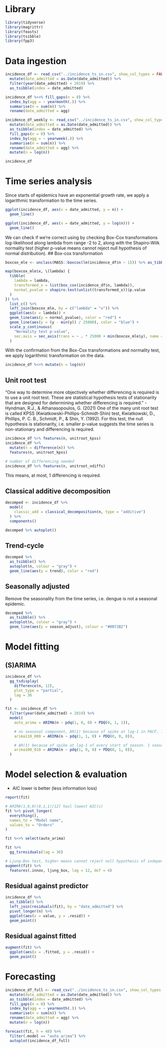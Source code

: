 # Library

```r
library(tidyverse)
library(magrittr)
library(feasts)
library(tsibble)
library(fpp3)
```

# Data ingestion
```r
incidence_df <- read_csv("../incidence_ts_in.csv", show_col_types = FALSE) %>%
  mutate(date_admitted = as.Date(date_admitted)) %>%
  filter(year(date_admitted) < 2019) %>%
  as_tsibble(index = date_admitted)

incidence_df %<>% fill_gaps(n = 0) %>%
  index_by(agg = ~ yearmonth(.)) %>%
  summarise(n = sum(n)) %>%
  rename(date_admitted = agg)

incidence_df_weekly <- read_csv("../incidence_ts_in.csv", show_col_types = FALSE) %>%
  mutate(date_admitted = as.Date(date_admitted)) %>%
  as_tsibble(index = date_admitted) %>%
  fill_gaps(n = 0) %>%
  index_by(agg = ~ yearweek(.)) %>%
  summarise(n = sum(n)) %>%
  rename(date_admitted = agg) %>%
  mutate(n = log(n))

incidence_df
```

# Time series analysis
Since starts of epidemics have an exponential growth rate, we apply a logarithmic transformation to the time series.
```r
ggplot(incidence_df, aes(x = date_admitted, y = n)) +
  geom_line()

ggplot(incidence_df, aes(x = date_admitted, y = log(n))) +
  geom_line()
```
We can check if we're correct using by checking Box-Cox transformations log-likelihood along lambda from range -2 to 2, along with the Shapiro-Wilk normality test (higher p-value means cannot reject null hypothesis of normal distribution).
## Box-cox transformation
```r
boxcox_mle <- unclass(MASS::boxcox(lm(incidence_df$n ~ 1))) %>% as_tibble()

map(boxcox_mle$x, \(lambda) {
  tibble(
    lambda = lambda,
    transformed_x = list(box_cox(incidence_df$n, lambda)),
    normal_pvalue = shapiro.test(unlist(transformed_x))$p.value
  )
}) %>%
  list_c() %>%
  left_join(boxcox_mle, by = c("lambda" = "x")) %>%
  ggplot(aes(x = lambda)) +
  geom_line(aes(y = normal_pvalue), color = "red") +
  geom_line(aes(y = (y - min(y)) / 25000), color = "blue") +
  scale_y_continuous(
    "Normality test p-value",
    sec.axis = sec_axis(trans = ~ . * 25000 + min(boxcox_mle$y), name = "log-Likelihood")
  )
```

With the confirmation from the Box-Cox transformations and normality test, we apply logarithmic transformation on the data.
```r
incidence_df %<>% mutate(n = log(n))
```


## Unit root test
"One way to determine more objectively whether differencing is required is to use a unit root test. These are statistical hypothesis tests of stationarity that are designed for determining whether differencing is required." - Hyndman, R.J., & Athanasopoulos, G. (2021) 
One of the many unit root test is called KPSS (Kwiatkowski-Phillips-Schmidt-Shin) test, Kwiatkowski, D., Phillips, P. C. B., Schmidt, P., & Shin, Y. (1992). For this test, the null hypothesis is stationarity, i.e. smaller p-value suggests the time series is non-stationary and differencing is required.
```r
incidence_df %>% features(n, unitroot_kpss)
incidence_df %>%
  mutate(n = difference(n)) %>%
  features(n, unitroot_kpss)

# number of differencing needed
incidence_df %>% features(n, unitroot_ndiffs)
```
This means, at most, 1 differencing is required.


## Classical additive decomposition
```r
decomped <- incidence_df %>%
  model(
    classic_add = classical_decomposition(n, type = "additive")
  ) %>%
  components()

decomped %>% autoplot()
```

## Trend-cycle
```r
decomped %>%
  as_tsibble() %>%
  autoplot(n, colour = "gray") +
  geom_line(aes(y = trend), color = "red")
```

## Seasonally adjusted
Remove the seasonality from the time series, i.e. dengue is not a seasonal epidemic.

```r
decomped %>%
  as_tsibble() %>%
  autoplot(n, colour = "gray") +
  geom_line(aes(y = season_adjust), colour = "#0072B2")
```

# Model fitting
## (S)ARIMA

```r
incidence_df %>%
  gg_tsdisplay(
    difference(n, 12),
    plot_type = "partial",
    lag = 36
  )
```

```r
fit <- incidence_df %>%
  filter(year(date_admitted) < 2019) %>%
  model(
    auto_arima = ARIMA(n ~ pdq(1, 0, 0) + PDQ(0, 1, 1)),

    # no seasonal component, AR(1) because of spike at lag-1 in PACF, 1 differencing
    arima110_000 = ARIMA(n ~ pdq(1, 1, 0) + PDQ(0, 0, 0)),

    # AR(1) because of spike at lag-1 of every start of season. 1 seasonal differencing, no seasonal AR.
    arima100_010 = ARIMA(n ~ pdq(1, 0, 0) + PDQ(0, 1, 0)),
  )
```


# Model selection & evaluation
* AIC lower is better (less information loss)
```r
report(fit)

# ARIMA(1,0,0)(0,1,1)[12] hasl lowest AIC(c)
fit %>% pivot_longer(
  everything(),
  names_to = "Model name",
  values_to = "Orders"
)

fit %<>% select(auto_arima)

fit %>%
  gg_tsresiduals(lag = 36)

# Ljung-Box test, higher means cannot reject null hypothesis of independently distributed data
augment(fit) %>%
  features(.innov, ljung_box, lag = 12, dof = 4)
```

## Residual against predictor
```r
incidence_df %>%
  as_tibble() %>%
  left_join(residuals(fit), by = "date_admitted") %>%
  pivot_longer(n) %>%
  ggplot(aes(x = value, y = .resid)) +
  geom_point()
```

## Residual against fitted
```r
augment(fit) %>%
  ggplot(aes(x = .fitted, y = .resid)) +
  geom_point()
```


# Forecasting
```r
incidence_df_full <- read_csv("../incidence_ts_in.csv", show_col_types = FALSE) %>%
  mutate(date_admitted = as.Date(date_admitted)) %>%
  as_tsibble(index = date_admitted) %>%
  fill_gaps(n = 0) %>%
  index_by(agg = ~ yearmonth(.)) %>%
  summarise(n = sum(n)) %>%
  rename(date_admitted = agg) %>%
  mutate(n = log(n))
```


```r
forecast(fit, h = 48) %>%
  filter(.model == "auto_arima") %>%
  autoplot(incidence_df_full)
```
